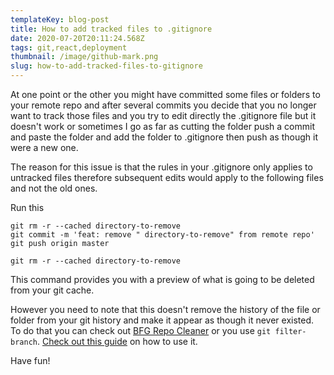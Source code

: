 ```yaml
---
templateKey: blog-post
title: How to add tracked files to .gitignore
date: 2020-07-20T20:11:24.568Z
tags: git,react,deployment
thumbnail: /image/github-mark.png
slug: how-to-add-tracked-files-to-gitignore
---
```


At one point or the other you might have committed some files or folders to your remote repo and after several commits you decide that you no longer want to track those files and you try to edit directly the .gitignore file but it doesn't work or sometimes I go as far as cutting the folder push a commit and paste the folder and add the folder to .gitignore then push as though it were a new one.

The reason for this issue is that the rules in your .gitignore only applies to untracked files therefore subsequent edits would apply to the following files and not the old ones.

Run this 
```
git rm -r --cached directory-to-remove
git commit -m 'feat: remove " directory-to-remove" from remote repo'
git push origin master
```

```
git rm -r --cached directory-to-remove
```
This command provides you with a preview of what is going to be deleted from your git cache.


However you need to note that this doesn't remove the history of the file or folder from your git history and make it appear as though it never existed. To do that you can check out [BFG Repo Cleaner](!https://rtyley.github.io/bfg-repo-cleaner/) or you use `git filter-branch`. [Check out this guide](!https://docs.github.com/en/github/authenticating-to-github/removing-sensitive-data-from-a-repository#using-filter-branchs) on how to use it.

Have fun!